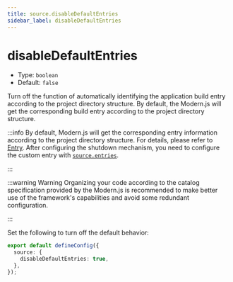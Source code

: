 ```yaml
---
title: source.disableDefaultEntries
sidebar_label: disableDefaultEntries
---
```

# disableDefaultEntries

- Type: `boolean`
- Default: `false`

Turn off the function of automatically identifying the application build entry according to the project directory structure. By default, the Modern.js will get the corresponding build entry according to the project directory structure.

:::info
By default, Modern.js will get the corresponding entry information according to the project directory structure. For details, please refer to [Entry](/guides/concept/entries).
After configuring the shutdown mechanism, you need to configure the custom entry with [`source.entries`](/configure/app/source/entries).

:::

:::warning Warning
Organizing your code according to the catalog specification provided by the Modern.js is recommended to make better use of the framework's capabilities and avoid some redundant configuration.

:::

Set the following to turn off the default behavior:

```ts title="modern.config.ts"
export default defineConfig({
  source: {
    disableDefaultEntries: true,
  },
});
```
